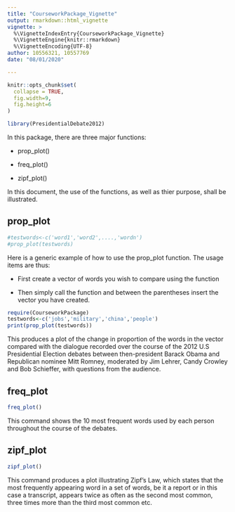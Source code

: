 ---
title: "CourseworkPackage_Vignette"
output: rmarkdown::html_vignette
vignette: >
  %\VignetteIndexEntry{CourseworkPackage_Vignette}
  %\VignetteEngine{knitr::rmarkdown}
  %\VignetteEncoding{UTF-8}
author: 10556321, 10557769
date: "08/01/2020"

---

```{r, include = FALSE}
knitr::opts_chunk$set(
  collapse = TRUE,
  fig.width=9,
  fig.height=6
)
```

```{r setup, echo=FALSE}
library(PresidentialDebate2012)
```

In this package, there are three major functions:

* prop_plot()

* freq_plot()

* zipf_plot()

In this document, the use of the functions, as well as thier purpose, shall be illustrated.

## prop_plot

```{r prop_plot}
#testwords<-c('word1','word2',....,'wordn')
#prop_plot(testwords)
```
Here is a generic example of how to use the prop_plot function. The usage items are thus:

* First create a vector of words you wish to compare using the function

* Then simply call the function and between the parentheses insert the vector you have created.

```{r prop_plot_example, echo=TRUE}
require(CourseworkPackage)
testwords<-c('jobs','military','china','people')
print(prop_plot(testwords))
```

This produces a plot of the change in proportion of the words in the vector compared with the dialogue recorded over the course of the 2012 U.S Presidential Election debates between then-president Barack Obama and Republican nominee Mitt Romney, moderated by Jim Lehrer, Candy Crowley and Bob Schieffer, with questions from the audience.

## freq_plot

```{r freq_plot,echo=TRUE}
freq_plot()
```

This command shows the 10 most frequent words used by each person throughout the course of the debates.

## zipf_plot

```{r zipf_plot}
zipf_plot()
```

This command produces a plot illustrating Zipf's Law, which states that the most frequently appearing word in a set of words, be it a report or in this case a transcript, appears twice as often as the second most common, three times more than the third most common etc.

